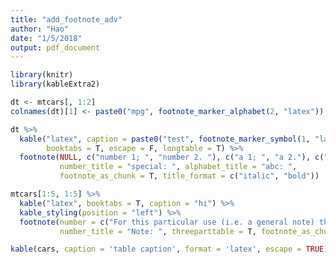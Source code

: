 ```yaml
---
title: "add_footnote_adv"
author: "Hao"
date: "1/5/2018"
output: pdf_document
---
```


```r
library(knitr)
library(kableExtra2)

dt <- mtcars[, 1:2]
colnames(dt)[1] <- paste0("mpg", footnote_marker_alphabet(2, "latex"))
```


```r
dt %>%
  kable("latex", caption = paste0("test", footnote_marker_symbol(1, "latex")),
        booktabs = T, escape = F, longtable = T) %>%
  footnote(NULL, c("number 1; ", "number 2. "), c("a 1; ", "a 2."), c("s 1; ", "s 2."),
           number_title = "special: ", alphabet_title = "abc: ", 
           footnote_as_chunk = T, title_format = c("italic", "bold"))
```

```r
mtcars[1:5, 1:5] %>%
  kable("latex", booktabs = T, caption = "hi") %>%
  kable_styling(position = "left") %>%
  footnote(number = c("For this particular use (i.e. a general note) the comments above are adequate. For proper footnotes in tables you should probably use the threeparttable package. You should also probably be using the booktabs package. See this answer to this question", "Note 2"),
           number_title = "Note: ", threeparttable = T, footnote_as_chunk = T, title_format = c("italic", "bold"))
```

```r
kable(cars, caption = 'table caption', format = 'latex', escape = TRUE) %>% kableExtra::footnote(general = 'an_underscore', escape = T)
```
